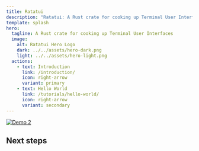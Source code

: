 ```yaml
---
title: Ratatui
description: "Ratatui: A Rust crate for cooking up Terminal User Interfaces"
template: splash
hero:
  tagline: A Rust crate for cooking up Terminal User Interfaces
  image:
    alt: Ratatui Hero Logo
    dark: ../../assets/hero-dark.png
    light: ../../assets/hero-light.png
  actions:
    - text: Introduction
      link: /introduction/
      icon: right-arrow
      variant: primary
    - text: Hello World
      link: /tutorials/hello-world/
      icon: right-arrow
      variant: secondary
---
```



[![Demo 2](https://github.com/ratatui-org/ratatui/blob/images/examples/demo2.gif?raw=true)](https://github.com/ratatui-org/ratatui/tree/main/examples/demo2)

## Next steps

<CardGrid stagger>
  <Card title="<a href='/introduction/'>Introduction</a>" icon="rocket" />
  <Card title="<a href='/installation/'>Installation</a>" icon="approve-check" />
  <Card title="<a href='/tutorials/hello-world/'>Hello World Tutorial</a>" icon="pencil" />
  <Card
    title="<a href='/tutorials/counter-app/single-function/'>Counter App Tutorial</a>"
    icon="document"
  />
  <Card title="<a href='/concepts/layout/'>Advanced Concepts</a>" icon="open-book" />
  <Card title="<a href='/how-to/layout/dynamic/'>How To Guides</a>" icon="magnifier" />
  <Card title="<a href='https://docs.rs/ratatui/latest/ratatui/'>API Reference</a>" icon="puzzle" />
  <Card title="<a href='/showcase/'>Community Showcase</a>" icon="list-format" />
  <Card
    title="<a href='https://github.com/ratatui-org/ratatui'>GitHub Repository</a>"
    icon="github"
  />
  <Card title="<a href='https://github.com/sponsors/ratatui-org'>Donate</a>" icon="star" />
</CardGrid>
